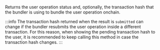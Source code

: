 
Returns the user operation status and, optionally, the transaction hash that
the bundler is using to bundle the user operation onchain. <CreditCost network="ethereum" method="pimlico_getUserOperationStatus" />

:::info
The transaction hash returned when the result is `submitted` can change if the bundler resubmits the
user operation inside a different transaction. For this reason, when showing the pending transaction hash to
the user, it is recommended to keep calling this method in case the transaction hash changes.
:::
